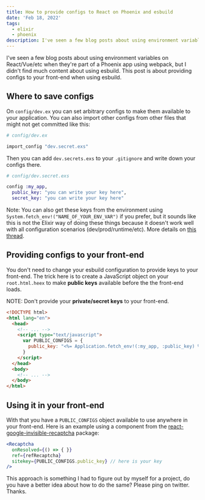 ```yaml
---
title: How to provide configs to React on Phoenix and esbuild
date: 'Feb 18, 2022'
tags:
  - elixir
  - phoenix
description: I've seen a few blog posts about using environment variables on React/Vue/etc when they're part of a Phoenix app using webpack, but I didn't find much content about using esbuild. This post is about providing configs to your front-end when using esbuild.
---
```


I've seen a few blog posts about using environment variables on React/Vue/etc when they're part of a Phoenix app using webpack, but I didn't find much content about using esbuild. This post is about providing configs to your front-end when using esbuild.

## Where to save configs

On `config/dev.ex` you can set arbitrary configs to make them available to your application. You can also import other configs from other files that might not get committed like this:

```elixir
# config/dev.ex

import_config "dev.secret.exs"
```

Then you can add `dev.secrets.exs` to your `.gitignore` and write down your configs there.

```elixir
# config/dev.secret.exs

config :my_app,
  public_key: "you can write your key here",
  secret_key: "you can write your key here"
```

Note: You can also get these keys from the environment using `System.fetch_env!("NAME_OF_YOUR_ENV_VAR")` if you prefer, but it sounds like this is not the Elixir way of doing these things because it doesn't work well with all configuration scenarios (dev/prod/runtime/etc). More details on [this thread](https://groups.google.com/g/elixir-lang-core/c/SLlJxiMa-7Q/m/Un1bTb2XLzsJ?pli=1).

## Providing configs to your front-end

You don't need to change your esbuild configuration to provide keys to your front-end. The trick here is to create a JavaScript object on your `root.html.heex` to make **public keys** available before the the front-end loads.

NOTE: Don't provide your **private/secret keys** to your front-end.

```html
<!DOCTYPE html>
<html lang="en">
  <head>
    <!-- ... -->
    <script type="text/javascript">
      var PUBLIC_CONFIGS = {
        public_key: "<%= Application.fetch_env!(:my_app, :public_key) %>",
      }
    </script>
  </head>
  <body>
    <!-- ... -->
  </body>
</html>
```

## Using it in your front-end

With that you have a `PUBLIC_CONFIGS` object available to use anywhere in your front-end. Here is an example using a component from the [react-google-invisible-recaptcha](https://www.npmjs.com/package/react-google-invisible-recaptcha) package:

```jsx
<Recaptcha
  onResolved={() => { }}
  ref={refRecaptcha}
  sitekey={PUBLIC_CONFIGS.public_key} // here is your key
/>
```

This approach is something I had to figure out by myself for a project, do you have a better idea about how to do the same? Please ping on twitter. Thanks.
